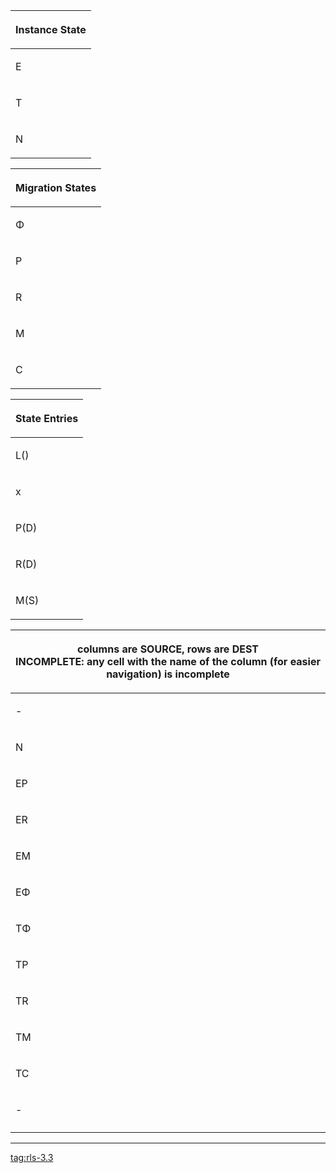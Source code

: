 {|
!colspan="2"| Instance State
|-
| E || Extant
|-
| T || Teardown
|-
| N || No Instance State
|}
{|
!colspan="2"| Migration States
|-
| Φ || No state
|-
| P || Preparing
|-
| R || Ready
|-
| M || Migrating
|-
| C || Cleaning
|}
{|
!colspan="2"| State Entries
|-
| L() || Log it
|-
| x || Happy path
|-
| P(D) || Prepare Destination
|-
| R(D) || Rollback Destination
|-
| M(S) || Migrate Source
|}
{|
!colspan="11"| 
columns are SOURCE, rows are DEST
<br> INCOMPLETE: any cell with the name of the column (for easier navigation) is incomplete
|-
| -  || '''EΦ''' || '''EP''' || '''ER''' || '''EM''' || '''EC''' || '''TΦ''' || '''TP''' || '''TR''' || '''TM''' || '''TC''' 
|-
| N  || x || x || P(D) || L() || L() || x || x || x || wtf<br> L() || x
|-
| EP || R(D) || x || x || wtf<br>R(D) || wtf<br>R(D) || R(D) || R(D) || R(D) || R(D) || R(D) 
|-
| ER || R(D) || x || MS || x || wtf<br>R(D) || R(D) || R(D) || R(D) || R(D) || R(D) 
|-
| EM || R(D) || wtf<br>R(D) || L() || x || x || x || wtf<br>R(D) || wtf<br>L() || wtf<br>L() || x
|-
| EΦ || wtf || wtf || L() || x || x || x || wtf<br>L() || wtf<br>L() || wtf<br>L() || x 
|-
| TΦ || x || - || -  || - || - || - || - || - || - || -
|-
| TP || x || R(S) || R(S) || - || - || - || - || - || - || -
|-
| TR || x || R(S) || R(S) || - || - || - || - || - || - || -
|-
| TM || x || - || - || - || - || - || - || - || - || -
|-
| TC || x || - || - || - || - || - || - || - || - || - 
|-
| -  || '''EΦ''' || '''EP''' || '''ER''' || '''EM''' || '''EC''' || '''TΦ''' || '''TP''' || '''TR''' || '''TM''' || '''TC''' 
|-
|}


----
[[tag:rls-3.3]]